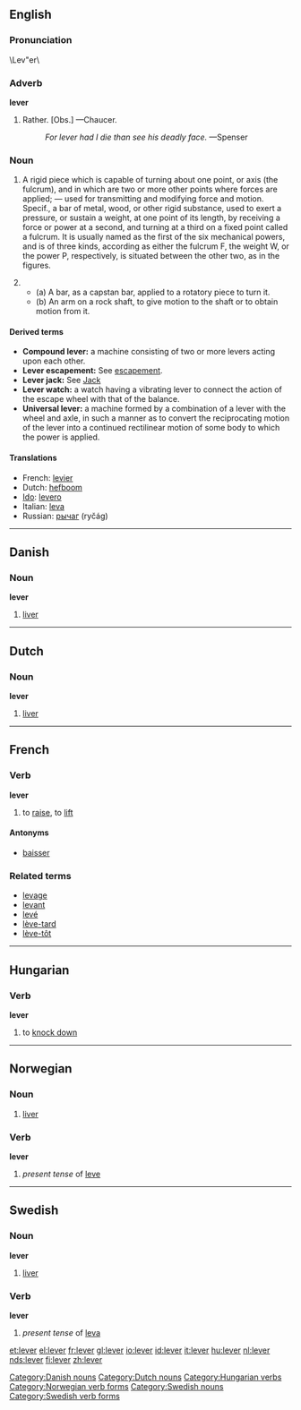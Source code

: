 ==English==

===Pronunciation===
\Lev"er\

===Adverb===
'''lever'''

#Rather. [Obs.] &mdash;Chaucer.
#:''For lever had I die than see his deadly face.'' &mdash;Spenser

===Noun===
{{en-noun-reg}}

#{{Mechanics}} A rigid piece which is capable of turning about one point, or axis (the fulcrum), and in which are two or more other points where forces are applied; &mdash; used for transmitting and modifying force and motion. Specif., a  bar of metal, wood, or other rigid substance, used to exert a pressure, or sustain a weight, at one point of its length, by receiving a force or power at a second, and turning at a third on a fixed point called a fulcrum. It is usually named as the first of the six mechanical powers, and is of three kinds, according as either the fulcrum F, the weight W, or the power P, respectively, is situated between the other two, as in the figures.
#{{Mechanics}}
#*(a) A bar, as a capstan bar, applied to a rotatory piece to turn it.
#*(b) An arm on a rock shaft, to give motion to the shaft or to obtain motion from it.

====Derived terms====
*'''Compound lever:''' a machine consisting of two or more levers acting upon each other.
*'''Lever escapement:''' See [[escapement]].
*'''Lever jack:''' See [[Jack]]
*'''Lever watch:''' a watch having a vibrating lever to connect the action of the escape wheel with that of the balance.
*'''Universal lever:''' a machine formed by a combination of a lever with the wheel and axle, in such a manner as to convert the reciprocating motion of the lever into a continued rectilinear motion of some body to which the power is applied.

====Translations====

*French: [[levier]] {{m}}
*Dutch: [[hefboom]] {{m}}
*[[Ido]]: [[levero]]
*Italian: [[leva]] {{f}}
*Russian: [[рычаг]] (ryčág) {{m}}


----

==Danish==

===Noun===
'''lever'''

#[[liver]]

[[Category:Danish nouns]]


----

==Dutch==

===Noun===
'''lever'''

#[[liver]]

[[Category:Dutch nouns]]


----

==French==
===Verb===
'''lever'''

# to [[raise]], to [[lift]]

====Antonyms====
*[[baisser]]

===Related terms===
*[[levage]]
*[[levant]]
*[[levé]]
*[[lève-tard]]
*[[lève-tôt]]


----

==Hungarian==

===Verb===
'''lever'''

#to [[knock down]]

[[Category:Hungarian verbs]]


----

==Norwegian==
===Noun===
{{no-noun-m2}}
#[[liver]]
===Verb===
[[Category:Norwegian verb forms]]
'''lever'''
#''present tense'' of [[leve]]


----

==Swedish==
{{sv-noun|gender=Common|lever|levern|levrar|levrarna|levers|leverns|levrars|levrarnas}}
===Noun===
'''lever''' 

#[[liver]]

===Verb===
'''lever'''

#''present tense'' of [[leva]]

[[Category:Swedish nouns]]
[[Category:Swedish verb forms]]

[[et:lever]]
[[el:lever]]
[[fr:lever]]
[[gl:lever]]
[[io:lever]]
[[id:lever]]
[[it:lever]]
[[hu:lever]]
[[nl:lever]]
[[nds:lever]]
[[fi:lever]]
[[zh:lever]]